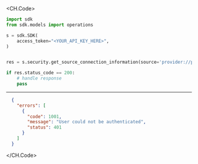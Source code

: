 
<CH.Code>
```python GetSourceConnectionInformation.py
import sdk
from sdk.models import operations

s = sdk.SDK(
    access_token="<YOUR_API_KEY_HERE>",
)


res = s.security.get_source_connection_information(source='provider://provider-identifier')

if res.status_code == 200:
    # handle response
    pass
```
---

```json Example Response
  {
    "errors": [
      {
        "code": 1001,
        "message": "User could not be authenticated",
        "status": 401
      }
    ]
  }
```
</CH.Code>
